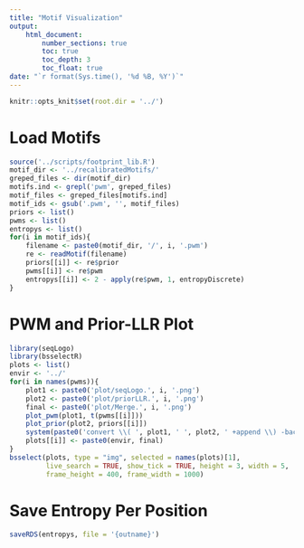 ```yaml
---
title: "Motif Visualization"
output:
    html_document:
        number_sections: true
        toc: true
        toc_depth: 3
        toc_float: true
date: "`r format(Sys.time(), '%d %B, %Y')`"
---
```


```r
knitr::opts_knit$set(root.dir = '../')
```

# Load Motifs

```r
source('../scripts/footprint_lib.R')
motif_dir <- '../recalibratedMotifs/'
greped_files <- dir(motif_dir)
motifs.ind <- grepl('pwm', greped_files)
motif_files <- greped_files[motifs.ind]
motif_ids <- gsub('.pwm', '', motif_files)
priors <- list()
pwms <- list()
entropys <- list()
for(i in motif_ids){
    filename <- paste0(motif_dir, '/', i, '.pwm')
    re <- readMotif(filename)
    priors[[i]] <- re$prior
    pwms[[i]] <- re$pwm
    entropys[[i]] <- 2 - apply(re$pwm, 1, entropyDiscrete)
}
```

# PWM and Prior-LLR Plot

```r
library(seqLogo)
library(bsselectR)
plots <- list()
envir <- '../'
for(i in names(pwms)){
    plot1 <- paste0('plot/seqLogo.', i, '.png')
    plot2 <- paste0('plot/priorLLR.', i, '.png')
    final <- paste0('plot/Merge.', i, '.png')
    plot_pwm(plot1, t(pwms[[i]]))
    plot_prior(plot2, priors[[i]])
    system(paste0('convert \\( ', plot1, ' ', plot2, ' +append \\) -background none -append ', final))
    plots[[i]] <- paste0(envir, final)
}
bsselect(plots, type = "img", selected = names(plots)[1],
         live_search = TRUE, show_tick = TRUE, height = 3, width = 5, 
         frame_height = 400, frame_width = 1000)
```

# Save Entropy Per Position

```r
saveRDS(entropys, file = '{outname}')
```